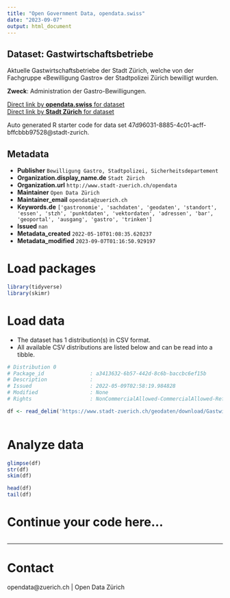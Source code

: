 ```yaml
---
title: "Open Government Data, opendata.swiss"
date: "2023-09-07"
output: html_document
---
```


## Dataset: Gastwirtschaftsbetriebe

Aktuelle Gastwirtschaftsbetriebe der Stadt Zürich, welche von der Fachgruppe «Bewilligung Gastro» der Stadtpolizei Zürich bewilligt wurden.

**Zweck**: Administration der Gastro-Bewilligungen.

[Direct link by **opendata.swiss** for dataset](https://opendata.swiss/de/dataset/gastwirtschaftsbetriebe)<br>
[Direct link by **Stadt Zürich** for dataset](https://data.stadt-zuerich.ch/dataset/geo_gastwirtschaftsbetriebe)

Auto generated R starter code for data set 47d96031-8885-4c01-acff-bffcbbb97528@stadt-zurich.

## Metadata

- **Publisher** `Bewilligung Gastro, Stadtpolizei, Sicherheitsdepartement`
- **Organization.display_name.de** `Stadt Zürich`
- **Organization.url** `http://www.stadt-zuerich.ch/opendata`
- **Maintainer** `Open Data Zürich`
- **Maintainer_email** `opendata@zuerich.ch`
- **Keywords.de** `['gastronomie', 'sachdaten', 'geodaten', 'standort', 'essen', 'stzh', 'punktdaten', 'vektordaten', 'adressen', 'bar', 'geoportal', 'ausgang', 'gastro', 'trinken']`
- **Issued** `nan`
- **Metadata_created** `2022-05-10T01:08:35.620237`
- **Metadata_modified** `2023-09-07T01:16:50.929197`


# Load packages

```r

library(tidyverse)
library(skimr)

```

# Load data

-   The dataset has 1 distribution(s) in CSV format.
-   All available CSV distributions are listed below and can be read into a tibble.

```r

# Distribution 0
# Package_id               : a3413632-6b57-442d-8c6b-baccbc6ef15b
# Description              : 
# Issued                   : 2022-05-09T02:58:19.984828
# Modified                 : None
# Rights                   : NonCommercialAllowed-CommercialAllowed-ReferenceNotRequired

df <- read_delim('https://www.stadt-zuerich.ch/geodaten/download/Gastwirtschaftsbetriebe?format=10008')



```

# Analyze data

```r

glimpse(df)
str(df)
skim(df)

head(df)
tail(df)

```

# Continue your code here...

```r

```

------------------------------------------------------------------------

# Contact

opendata@zuerich.ch | Open Data Zürich
